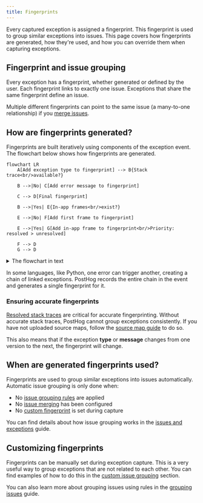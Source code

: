 ```yaml
---
title: Fingerprints
---
```


Every captured exception is assigned a fingerprint. This fingerprint is used to group similar exceptions into issues.  This page covers how fingerprints are generated, how they're used, and how you can override them when capturing exceptions. 

## Fingerprint and issue grouping

Every exception has a fingerprint, whether generated or defined by the user. Each fingerprint links to exactly one issue. Exceptions that share the same fingerprint define an issue.

Multiple different fingerprints can point to the same issue (a many-to-one relationship) if you [merge issues](/docs/error-tracking/managing-issues#merging-issues). 

## How are fingerprints generated?

Fingerprints are built iteratively using components of the exception event. The flowchart below shows how fingerprints are generated.

```mermaid
flowchart LR
    A[Add exception type to fingerprint] --> B{Stack trace<br/>available?}
    
    B -->|No| C[Add error message to fingerprint]
    
    C --> D[Final fingerprint]
    
    B -->|Yes| E{In-app frames<br/>exist?}
    
    E -->|No| F[Add first frame to fingerprint]
    
    E -->|Yes| G[Add in-app frame to fingerprint<br/>Priority: resolved > unresolved]
    
    F --> D
    G --> D
```

<details>
<summary>The flowchart in text</summary>

Fingerprints are generated by considering the following in combination:

1. The exception type
2. If there's no resolved stack trace, add the error message to the fingerprint
3. If there are stack traces but no in-app frames (frames from your code, not a dependency), use the first frame of the stack trace
4. If there are stack traces, in-app frames, and source maps are available, use the resolved in-app stack frames
5. If there are stack traces, in-app frames, and source maps are *not* available, use the first in-app stack frame 

</details>

In some languages, like Python, one error can trigger another, creating a chain of linked exceptions. PostHog records the entire chain in the event and generates a single fingerprint for it.

### Ensuring accurate fingerprints

[Resolved stack traces](/docs/error-tracking/stack-traces) are critical for accurate fingerprinting. Without accurate stack traces, PostHog cannot group exceptions consistently. If you have not uploaded source maps, follow the [source map guide](/docs/error-tracking/upload-source-maps) to do so.

This also means that if the exception **type** or **message** changes from one version to the next, the fingerprint will change. 

## When are generated fingerprints used?

Fingerprints are used to group similar exceptions into issues automatically. Automatic issue grouping is only done when:

- No [issue grouping rules](/docs/error-tracking/grouping-issues) are applied
- No [issue merging](/docs/error-tracking/managing-issues#merging-issues) has been configured
- No [custom fingerprint](#customizing-fingerprints) is set during capture

You can find details about how issue grouping works in the [issues and exceptions](/docs/error-tracking/issues-and-exceptions) guide.

## Customizing fingerprints

Fingerprints can be manually set during exception capture. This is a very useful way to group exceptions that are not related to each other. You can find examples of how to do this in the [custom issue grouping](/docs/error-tracking/grouping-issues#option-2-client-side-fingerprint) section.

You can also learn more about grouping issues using rules in the [grouping issues](/docs/error-tracking/grouping-issues) guide.